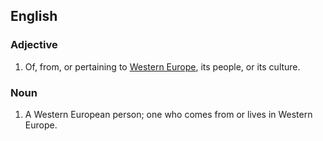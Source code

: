 ==English==

===Adjective===
{{en-adj|pos=[[Western]] [[European]]|-}}

# Of, from, or pertaining to [[Western Europe]], its people, or its culture.

===Noun===
{{e-noun|sg=[[Western]] [[European]]}}

# A Western European person; one who comes from or lives in Western Europe.